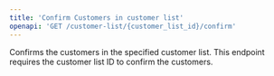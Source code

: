 ```yaml
---
title: 'Confirm Customers in customer list'
openapi: 'GET /customer-list/{customer_list_id}/confirm'
---
```


Confirms the customers in the specified customer list. This endpoint requires the customer list ID to confirm the customers.
